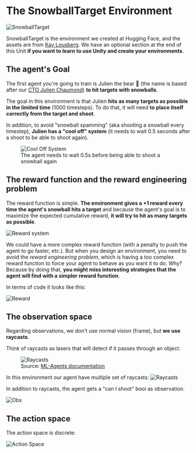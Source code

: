 # The SnowballTarget Environment

<img src="https://huggingface.co/datasets/huggingface-deep-rl-course/course-images/resolve/main/en/unit5/snowballtarget.gif" alt="SnowballTarget"/>

SnowballTarget is the environment we created at Hugging Face, and the assets are from [Kay Lousberg](https://kaylousberg.com/). We have an optional section at the end of this Unit **if you want to learn to use Unity and create your environments**.

## The agent's Goal

The first agent you're going to train is Julien the bear 🐻 (the name is based after our [CTO Julien Chaumond](https://twitter.com/julien_c)) **to hit targets with snowballs**.

The goal in this environment is that Julien **hits as many targets as possible in the limited time** (1000 timesteps). To do that, it will need **to place itself correctly from the target and shoot**.

In addition, to avoid "snowball spamming" (aka shooting a snowball every timestep), **Julien has a "cool off" system** (it needs to wait 0.5 seconds after a shoot to be able to shoot again).

<figure>
<img src="https://huggingface.co/datasets/huggingface-deep-rl-course/course-images/resolve/main/en/unit7/cooloffsystem.gif" alt="Cool Off System"/>
<figcaption>The agent needs to wait 0.5s before being able to shoot a snowball again</figcaption>
</figure>

## The reward function and the reward engineering problem

The reward function is simple. **The environment gives a +1 reward every time the agent's snowball hits a target** and because the agent's goal is to maximize the expected cumulative reward, **it will try to hit as many targets as possible**.

<img src="https://huggingface.co/datasets/huggingface-deep-rl-course/course-images/resolve/main/en/unit7/snowballtarget_reward.png" alt="Reward system"/>

We could have a more complex reward function (with a penalty to push the agent to go faster, etc.). But when you design an environment, you need to avoid the *reward engineering problem*, which is having a too complex reward function to force your agent to behave as you want it to do.
Why? Because by doing that, **you might miss interesting strategies that the agent will find with a simpler reward function**.

In terms of code it looks like this:

<img src="https://huggingface.co/datasets/huggingface-deep-rl-course/course-images/resolve/main/en/unit7/snowballtarget-reward-code.png" alt="Reward"/>


## The observation space

Regarding observations, we don't use normal vision (frame), but **we use raycasts**.

Think of raycasts as lasers that will detect if it passes through an object.

<figure>
<img src="https://huggingface.co/datasets/huggingface-deep-rl-course/course-images/resolve/main/en/unit5/raycasts.png" alt="Raycasts"/>
<figcaption>Source: <a href="https://github.com/Unity-Technologies/ml-agents">ML-Agents documentation</a></figcaption>
</figure>


In this environment our agent have multiple set of raycasts:
<img src="https://huggingface.co/datasets/huggingface-deep-rl-course/course-images/resolve/main/en/unit7/snowball_target_raycasts.png" alt="Raycasts"/>

In addition to raycasts, the agent gets a "can I shoot" bool as observation.

<img src="https://huggingface.co/datasets/huggingface-deep-rl-course/course-images/resolve/main/en/unit7/snowballtarget-obs-code.png" alt="Obs"/>

## The action space

The action space is discrete:

<img src="https://huggingface.co/datasets/huggingface-deep-rl-course/course-images/resolve/main/en/unit7/snowballtarget_action_space.png" alt="Action Space"/>
